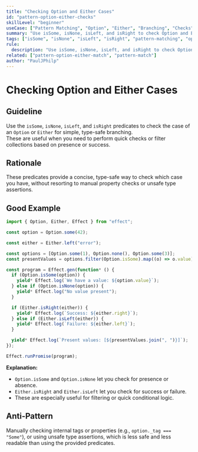 ```yaml
---
title: "Checking Option and Either Cases"
id: "pattern-option-either-checks"
skillLevel: "beginner"
useCase: ["Pattern Matching", "Option", "Either", "Branching", "Checks"]
summary: "Use isSome, isNone, isLeft, and isRight to check Option and Either cases for simple, type-safe branching."
tags: ["isSome", "isNone", "isLeft", "isRight", "pattern-matching", "option", "either", "checks"]
rule:
  description: "Use isSome, isNone, isLeft, and isRight to check Option and Either cases for simple, type-safe conditional logic."
related: ["pattern-option-either-match", "pattern-match"]
author: "PaulJPhilp"
---
```


# Checking Option and Either Cases

## Guideline

Use the `isSome`, `isNone`, `isLeft`, and `isRight` predicates to check the case of an `Option` or `Either` for simple, type-safe branching.  
These are useful when you need to perform quick checks or filter collections based on presence or success.

## Rationale

These predicates provide a concise, type-safe way to check which case you have, without resorting to manual property checks or unsafe type assertions.

## Good Example

```typescript
import { Option, Either, Effect } from "effect";

const option = Option.some(42);

const either = Either.left("error");

const options = [Option.some(1), Option.none(), Option.some(3)];
const presentValues = options.filter(Option.isSome).map((o) => o.value);

const program = Effect.gen(function* () {
  if (Option.isSome(option)) {
    yield* Effect.log(`We have a value: ${option.value}`);
  } else if (Option.isNone(option)) {
    yield* Effect.log("No value present");
  }

  if (Either.isRight(either)) {
    yield* Effect.log(`Success: ${either.right}`);
  } else if (Either.isLeft(either)) {
    yield* Effect.log(`Failure: ${either.left}`);
  }

  yield* Effect.log(`Present values: [${presentValues.join(", ")}]`);
});

Effect.runPromise(program);

```

**Explanation:**  
- `Option.isSome` and `Option.isNone` let you check for presence or absence.
- `Either.isRight` and `Either.isLeft` let you check for success or failure.
- These are especially useful for filtering or quick conditional logic.

## Anti-Pattern

Manually checking internal tags or properties (e.g., `option._tag === "Some"`), or using unsafe type assertions, which is less safe and less readable than using the provided predicates.